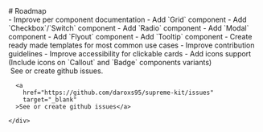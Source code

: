 

<Meta title="Roadmap" />

<div>
  # Roadmap

  <div className="sb-section">
    - Improve per component documentation
    - Add `Grid` component
    - Add `Checkbox`/`Switch` component
    - Add `Radio` component
    - Add `Modal` component
    - Add `Flyout` component
    - Add `Tooltip` component
    - Create ready made templates for most common use cases
    - Improve contribution guidelines
    - Improve accessibility for clickable cards
    - Add icons support (Include icons on `Callout` and `Badge` components variants)
  </div>

  <div className="sb-section sb-socials">
    <div className="sb-section-item">
      <img src={GithubIcon} alt="" className="sb-explore-image" />
      See or create github issues.

      <a
        href="https://github.com/daroxs95/supreme-kit/issues"
        target="_blank"
      >See or create github issues</a>

    </div>
  </div>
</div>
